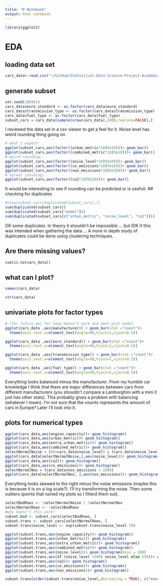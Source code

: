 ```yaml
---
title: "R Notebook"
output: html_notebook
---
```


```r
library(ggplot2)
```

# EDA 
## loading data set
```r
cars_data<-read.csv("~/GitHub/Statistical-Data-Science-Project-Academic-year-2022-2023/cars_data")
```

## generate subset
```r
set.seed(180901)
cars_data$euro_standard <- as.factor(cars_data$euro_standard)
cars_data$transmission_type <- as.factor(cars_data$transmission_type)
cars_data$fuel_type <- as.factor(cars_data$fuel_type)
subset_cars = cars_data[sample(nrow(cars_data),3000,replace=FALSE),]
```
I reviewed the data set in a csv viewer to get a feel for it. Noise level has weird rounding thing going on.

```r
# what I expect:
ggplot(subset_cars,aes(factor((urban_metric*10)%%10)))+ geom_bar()
ggplot(subset_cars,aes(factor((combined_metric*10)%%10)))+ geom_bar()
# weird rounding:
ggplot(subset_cars,aes(factor((noise_level*10)%%10)))+ geom_bar()
ggplot(subset_cars,aes(factor((co_emissions*10)%%10)))+ geom_bar()
ggplot(subset_cars,aes(factor((nox_emissions*10)%%10)))+ geom_bar()
# normal rounding:
ggplot(subset_cars,aes(factor((co2*10)%%10)))+ geom_bar()

```
It would be interesting to see if rounding can be predicted or is usefull.
## checking for duplicates

```r
#View(subset_cars[duplicated(subset_cars),])
sum(duplicated(subset_cars))
sum(duplicated(subset_cars["model"]))
sum(duplicated(subset_cars[c("urban_metric", "noise_level", "co2")]))
```
OK some duplicates. In theory it shouldn't be impossible ... but IDK if this was intended when gathering the data ... A more in depth study of duplicates could be done using clustering techniques.

## Are there missing values?

```r
sum(is.na(cars_data))
```

## what can I plot? 

```r
names(cars_data)

```

```r
str(cars_data)
```

## univariate plots for factor types
```r
# (for future me) for loop doesn't work and dont plot model
ggplot(cars_data ,aes(manufacturer)) + geom_bar(stat ="count")+
  theme(axis.text.x=element_text(angle=90,hjust=1,vjust=0.5)) 

ggplot(cars_data ,aes(euro_standard)) + geom_bar(stat ="count")+
  theme(axis.text.x=element_text(angle=90,hjust=1,vjust=0.5)) 

ggplot(cars_data ,aes(transmission_type)) + geom_bar(stat ="count")+
  theme(axis.text.x=element_text(angle=90,hjust=1,vjust=0.5)) 

ggplot(cars_data ,aes(fuel_type)) + geom_bar(stat ="count")+
  theme(axis.text.x=element_text(angle=90,hjust=1,vjust=0.5)) 

```
Everything looks balanced minus the manufacturer. From my humble car knowledge I think that there are major differences between cars from different manufacturers (you shouldn't compare a Lamborghini with a mini it just has other stats). This probably gives a problem with balancing (whatever I mean). I'm not sure that the counts represents the amount of cars in Europe? Later I'll look into it.

## plots for numerical types

```r
ggplot(cars_data,aes(engine_capacity))+ geom_histogram()
ggplot(cars_data,aes(urban_metric))+ geom_histogram()
ggplot(cars_data,aes(extra_urban_metric))+ geom_histogram()
ggplot(cars_data,aes(combined_metric))+ geom_histogram()
selectNormalNoise = (60<cars_data$noise_level) & (cars_data$noise_level < 80)
ggplot(cars_data[selectNormalNoise,],aes(noise_level))+ geom_histogram(bins = 15)
ggplot(cars_data,aes(co2))+ geom_histogram()
ggplot(cars_data,aes(co_emissions))+ geom_histogram()
selectNormalNox = (cars_data$nox_emissions < 1000)
ggplot(cars_data[selectNormalNox, ],aes(nox_emissions))+ geom_histogram()

```
Everything looks skewed to the right minus the noise emissions (maybe this is because it is on a log scale?). I'll try transforming the noise. Then some outliers (points that ruined my plots so I filterd them out).
```r
selectBadRows <- !selectNormalNoise | !selectNormalNox
selectNormalRows <- !selectBadRows
#why doesn't this work?
subset.bad <- subset_cars[selectBadRows, ]
subset.trans <- subset_cars[selectNormalRows, ]
subset.trans$noise_level <- exp(subset.trans$noise_level-70)
```

```r
ggplot(subset.trans,aes(engine_capacity))+ geom_histogram()
ggplot(subset.trans,aes(urban_metric))+ geom_histogram()
ggplot(subset.trans,aes(extra_urban_metric))+ geom_histogram()
ggplot(subset.trans,aes(combined_metric))+ geom_histogram()
ggplot(subset.trans,aes(noise_level))+ geom_histogram(bins = 100)
ggplot(subset.trans,aes(if (noise_level <500) noise_level else 550))+ geom_histogram(bins = 100)
ggplot(subset.trans,aes(co2))+ geom_histogram()
ggplot(subset.trans,aes(co_emissions))+ geom_histogram()
ggplot(subset.trans,aes(nox_emissions))+ geom_histogram()
```

```r
subset.trans[order(subset.trans$noise_level,decreasing = TRUE), c("manufacturer","noise_level" )][1:20, ]
```
